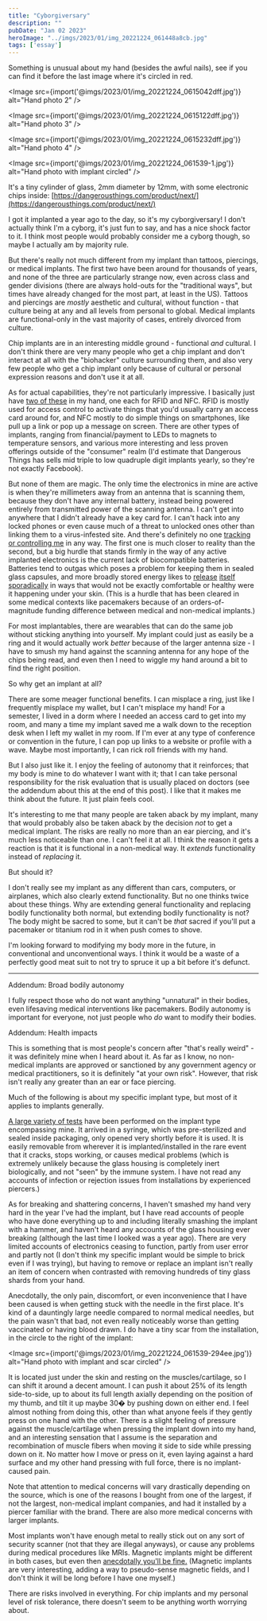 ```yaml
---
title: "Cyborgiversary"
description: ""
pubDate: "Jan 02 2023"
heroImage: "../imgs/2023/01/img_20221224_061448a8cb.jpg"
tags: ['essay']
---
```


Something is unusual about my hand (besides the awful nails), see if you can find it before the last image where it's circled in red.


<Image src={import('@imgs/2023/01/img_20221224_0615042dff.jpg')} alt="Hand photo 2" />

<Image src={import('@imgs/2023/01/img_20221224_0615122dff.jpg')} alt="Hand photo 3" />

<Image src={import('@imgs/2023/01/img_20221224_0615232dff.jpg')} alt="Hand photo 4" />

<Image src={import('@imgs/2023/01/img_20221224_061539-1.jpg')} alt="Hand photo with implant circled" />

It's a tiny cylinder of glass, 2mm diameter by 12mm, with some electronic chips inside: [https://dangerousthings.com/product/next/](https://dangerousthings.com/product/next/)

I got it implanted a year ago to the day, so it's my cyborgiversary! I don't actually think I'm a cyborg, it's just fun to say, and has a nice shock factor to it. I think most people would probably consider me a cyborg though, so maybe I actually am by majority rule. 

But there's really not much different from my implant than tattoos, piercings, or medical implants. The first two have been around for thousands of years, and none of the three are particularly strange now, even across class and gender divisions (there are always hold-outs for the "traditional ways", but times have already changed for the most part, at least in the US). Tattoos and piercings are *mostly* aesthetic and cultural, without function - that culture being at any and all levels from personal to global. Medical implants are functional-only in the vast majority of cases, entirely divorced from culture. 

Chip implants are in an interesting middle ground - functional *and* cultural. I don't think there are very many people who get a chip implant and don't interact at all with the "biohacker" culture surrounding them, and also very few people who get a chip implant only because of cultural or personal expression reasons and don't use it at all. 

As for actual capabilities, they're not particularly impressive. I basically just have [two of these](https://www.amazon.com/Contactless-Access-13-56MHz-ISO14443-Reader/dp/B0892G81QD) in my hand, one each for RFID and NFC. RFID is mostly used for access control to activate things that you'd usually carry an access card around for, and NFC mostly to do simple things on smartphones, like pull up a link or pop up a message on screen. There are other types of implants, ranging from financial/payment to LEDs to magnets to temperature sensors, and various more interesting and less proven offerings outside of the "consumer" realm (I'd estimate that Dangerous Things has sells mid triple to low quadruple digit implants yearly, so they're not exactly Facebook). 

But none of them are magic. The only time the electronics in mine are active is when they're millimeters away from an antenna that is scanning them, because they don't have any internal battery, instead being powered entirely from transmitted power of the scanning antenna. I can't get into anywhere that I didn't already have a key card for. I can't hack into any locked phones or even cause much of a threat to unlocked ones other than linking them to a virus-infested site. And there's definitely no one [tracking or controlling me](../../../../2022/12/24/the-lie-we-tell-ourselves/index.html) in any way. The first one is much closer to reality than the second, but a big hurdle that stands firmly in the way of any active implanted electronics is the current lack of biocompatible batteries. Batteries tend to outgas which poses a problem for keeping them in sealed glass capsules, and more broadly stored energy likes to [release](https://www.youtube.com/watch?v=UsuYxFBHsiQ) [itself](https://www.nbcnews.com/tech/tech-news/samsung-finally-explains-galaxy-note-7-exploding-battery-mess-n710581) [sporadically](https://www.osti.gov/servlets/purl/1502653) in ways that would not be exactly comfortable or healthy were it happening under your skin. (This is a hurdle that has been cleared in some medical contexts like pacemakers because of an orders-of-magnitude funding difference between medical and non-medical implants.)

For most implantables, there are wearables that can do the same job without sticking anything into yourself. My implant could just as easily be a ring and it would actually work *better* because of the larger antenna size - I have to smush my hand against the scanning antenna for any hope of the chips being read, and even then I need to wiggle my hand around a bit to find the right position. 

So why get an implant at all?

There are some meager functional benefits. I can misplace a ring, just like I frequently misplace my wallet, but I can't misplace my hand! For a semester, I lived in a dorm where I needed an access card to get into my room, and many a time my implant saved me a walk down to the reception desk when I left my wallet in my room. If I'm ever at any type of conference or convention in the future, I can pop up links to a website or profile with a wave. Maybe most importantly, I can rick roll friends with my hand. 

But I also just like it. I enjoy the feeling of autonomy that it reinforces; that my body is mine to do whatever I want with it; that I can take personal responsibility for the risk evaluation that is usually placed on doctors (see the addendum about this at the end of this post). I like that it makes me think about the future. It just plain feels cool.

It's interesting to me that many people are taken aback by my implant, many that would probably also be taken aback by the decision *not* to get a medical implant. The risks are really no more than an ear piercing, and it's much less noticeable than one. I can't feel it at all. I think the reason it gets a reaction is that it is functional in a non-medical way. It *extends* functionality instead of *replacing* it. 

But should it?

I don't really see my implant as any different than cars, computers, or airplanes, which also clearly extend functionality. But no one thinks twice about these things. Why are extending general functionality and replacing bodily functionality both normal, but extending bodily functionality is not? The body might be sacred to some, but it can't be *that* sacred if you'll put a pacemaker or titanium rod in it when push comes to shove.

I'm looking forward to modifying my body more in the future, in conventional and unconventional ways. I think it would be a waste of a perfectly good meat suit to not try to spruce it up a bit before it's defunct.



---



Addendum: Broad bodily autonomy

I fully respect those who do not want anything "unnatural" in their bodies, even lifesaving medical interventions like pacemakers. Bodily autonomy is important for everyone, not just people who *do* want to modify their bodies.

Addendum: Health impacts

This is something that is most people's concern after "that's really weird" - it was definitely mine when I heard about it. As far as I know, no non-medical implants are approved or sanctioned by any government agency or medical practitioners, so it is definitely "at your own risk". However, that risk isn't really any greater than an ear or face piercing. 

Much of the following is about my specific implant type, but most of it applies to implants generally. 

[A large variety of tests](https://forum.dangerousthings.com/t/tests-weve-performed-on-our-x-series-tags/474) have been performed on the implant type encompassing mine. It arrived in a syringe, which was pre-sterilized and sealed inside packaging, only opened very shortly before it is used. It is easily removable from wherever it is implanted/installed in the rare event that it cracks, stops working, or causes medical problems (which is extremely unlikely because the glass housing is completely inert biologically, and not "seen" by the immune system. I have not read any accounts of infection or rejection issues from installations by experienced piercers.) 

As for breaking and shattering concerns, I haven't smashed my hand very hard in the year I've had the implant, but I have read accounts of people who have done everything up to and including literally smashing the implant with a hammer, and haven't heard any accounts of the glass housing ever breaking (although the last time I looked was a year ago). There are very limited accounts of electronics ceasing to function, partly from user error and partly not (I don't think my specific implant would be simple to brick even if I was trying), but having to remove or replace an implant isn't really an item of concern when contrasted with removing hundreds of tiny glass shards from your hand.

Anecdotally, the only pain, discomfort, or even inconvenience that I have been caused is when getting stuck with the needle in the first place. It's kind of a dauntingly large needle compared to normal medical needles, but the pain wasn't that bad, not even really noticeably worse than getting vaccinated or having blood drawn. I do have a tiny scar from the installation, in the circle to the right of the implant:

<Image src={import('@imgs/2023/01/img_20221224_061539-294ee.jpg')} alt="Hand photo with implant and scar circled" />

It is located just under the skin and resting on the muscles/cartilage, so I can shift it around a decent amount. I can push it about 25% of its length side-to-side, up to about its full length axially depending on the position of my thumb, and tilt it up maybe 30� by pushing down on either end. I feel almost nothing from doing this, other than what anyone feels if they gently press on one hand with the other. There is a slight feeling of pressure against the muscle/cartilage when pressing the implant down into my hand, and an interesting sensation that I assume is the separation and recombination of muscle fibers when moving it side to side while pressing down on it. No matter how I move or press on it, even laying against a hard surface and my other hand pressing with full force, there is no implant-caused pain.

Note that attention to medical concerns will vary drastically depending on the source, which is one of the reasons I bought from one of the largest, if not the largest, non-medical implant companies, and had it installed by a piercer familiar with the brand. There are also more medical concerns with larger implants. 

Most implants won't have enough metal to really stick out on any sort of security scanner (not that they are illegal anyways), or cause any problems during medical procedures like MRIs. Magnetic implants might be different in both cases, but even then [anecdotally you'll be fine.](https://forum.dangerousthings.com/t/fingertip-titan-in-an-mri/16503) (Magnetic implants are very interesting, adding a way to pseudo-sense magnetic fields, and I don't think it will be long before I have one myself.)

There are risks involved in everything. For chip implants and my personal level of risk tolerance, there doesn't seem to be anything worth worrying about.